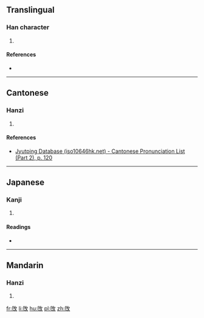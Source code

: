 ==Translingual==

===Han character===
{{Han char|rn=66|rad=攴|as=03|sn=7|four=|canj=RUOK|ids=⿰巳攵}}

# {{defn|Han|sort=攴03}}

====References====
* {{Han ref|kx=0468.120|dkj=13115|dj=0817.010|hdz=21450.020|uh=653A|ud=25914}}

----

==Cantonese==

===Hanzi===
{{yue-hanzi|jyut=[[ji5]]|y=yi5}}

# {{defn|lang=yue|sort=攴03}}

====References====
*[http://www.iso10646hk.net/jp/document/download.jsp Jyutping Database (iso10646hk.net) - Cantonese Pronunciation List (Part 2), p. 120]

----

==Japanese==

===Kanji===
{{ja-kanji|grade=|rs=攴03}}

# {{defn|lang=ja|sort=攴03}}

====Readings====
* {{ja-readings|on=[[い]] (i), [[し]] (shi), [[じ]] (ji)|kun=}}

----

==Mandarin==

===Hanzi===
{{cmn-hanzi|pin=[[yǐ]] ([[yi3]])|wg=i<sup>3</sup>}}

# {{defn|lang=cmn|sort=攴03}}

[[fr:攺]]
[[li:攺]]
[[hu:攺]]
[[pl:攺]]
[[zh:攺]]